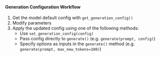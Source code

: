#### Generation Configuration Workflow

1. Get the model default config with `get_generation_config()`
2. Modify parameters
3. Apply the updated config using one of the following methods:
    - Use `set_generation_config(config)`
    - Pass config directly to `generate()` (e.g. `generate(prompt, config)`)
    - Specify options as inputs in the `generate()` method (e.g. `generate(prompt, max_new_tokens=100)`)
